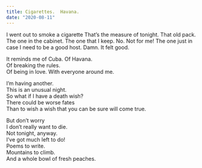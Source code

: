 ```yaml
---
title: Cigarettes.  Havana.
date: "2020-08-11"
---
```


<Box>
  I went out to smoke a cigarette   
  That’s the measure of tonight.   
  That old pack. The one in the cabinet.   
  The one that I keep. No. Not for me!  
  The one just in case I need to be a good host.   
  Damn. It felt good.   
    
  It reminds me of Cuba. Of Havana.   
  Of breaking the rules.   
  Of being in love. With everyone around me.   
    
  I’m having another.   
  This is an unusual night.   
  So what if I have a death wish?  
  There could be worse fates  
  Than to wish a wish that you can be sure will come true.   
    
  But don’t worry  
  I don’t really want to die.   
  Not tonight, anyway.   
  I’ve got much left to do!  
  Poems to write.   
  Mountains to climb.   
  And a whole bowl of fresh peaches.   
</Box>

